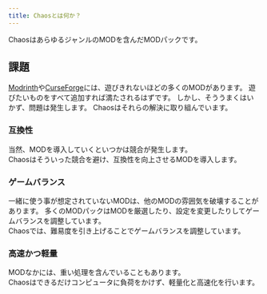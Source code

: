 ```yaml
---
title: Chaosとは何か？
---
```


[curseforge]: https://www.curseforge.com/minecraft
[modrinth]: https://www.modrinth.com/

ChaosはあらゆるジャンルのMODを含んだMODパックです。  

## 課題  

  [Modrinth][modrinth]や[CurseForge][curseforge]には、遊びきれないほどの多くのMODがあります。
  遊びたいものをすべて追加すれば満たされるはずです。
  しかし、そううまくはいかず、問題は発生します。 Chaosはそれらの解決に取り組んでいます。  

### 互換性  

  当然、MODを導入していくといつかは競合が発生します。  
  Chaosはそういった競合を避け、互換性を向上させるMODを導入します。  

### ゲームバランス  

  一緒に使う事が想定されていないMODは、他のMODの雰囲気を破壊することがあります。
  多くのMODパックはMODを厳選したり、設定を変更したりしてゲームバランスを調整しています。  
  Chaosでは、難易度を引き上げることでゲームバランスを調整しています。  

### 高速かつ軽量  

  MODなかには、重い処理を含んでいることもあります。  
  Chaosはできるだけコンピュータに負荷をかけず、軽量化と高速化を行います。  
